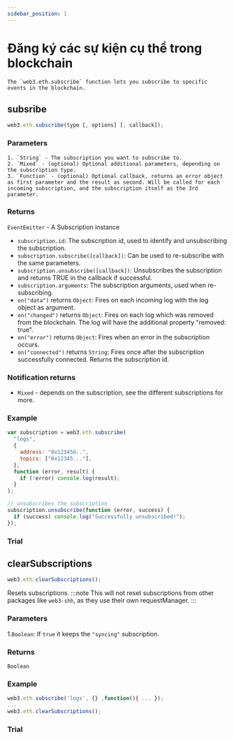 ```yaml
---
sidebar_position: 1
---
```



# Đăng ký các sự kiện cụ thể trong blockchain

    The `web3.eth.subscribe` function lets you subscribe to specific events in the blockchain.

## subsribe

```javascript
web3.eth.subscribe(type [, options] [, callback]);
```

### Parameters

    1. `String` - The subscription you want to subscribe to.
    2. `Mixed` - (optional) Optional additional parameters, depending on the subscription type.
    3. `Function` - (optional) Optional callback, returns an error object as first parameter and the result as second. Will be called for each incoming subscription, and the subscription itself as the 3rd parameter.

### Returns

`EventEmitter` - A Subscription instance

- `subscription.id`: The subscription id, used to identify and unsubscribing the subscription.
- `subscription.subscribe([callback])`: Can be used to re-subscribe with the same parameters.
- `subscription.unsubscribe([callback])`: Unsubscribes the subscription and returns TRUE in the callback if successful.
- `subscription.arguments`: The subscription arguments, used when re-subscribing.
- `on("data")` returns `Object`: Fires on each incoming log with the log object as argument.
- `on("changed")` returns `Object`: Fires on each log which was removed from the blockchain. The log will have the additional property "removed: true".
- `on("error")` returns `Object`: Fires when an error in the subscription occurs.
- `on("connected")` returns `String`: Fires once after the subscription successfully connected. Returns the subscription id.

### Notification returns

- `Mixed` - depends on the subscription, see the different subscriptions for more.

### Example

```javascript
var subscription = web3.eth.subscribe(
  "logs",
  {
    address: "0x123456..",
    topics: ["0x12345..."],
  },
  function (error, result) {
    if (!error) console.log(result);
  }
);

// unsubscribes the subscription
subscription.unsubscribe(function (error, success) {
  if (success) console.log("Successfully unsubscribed!");
});
```

### Trial

<EthSubscribe />

## clearSubscriptions

```javascript
web3.eth.clearSubscriptions();
```

Resets subscriptions.
:::note
This will not reset subscriptions from other packages like `web3-shh`, as they use their own requestManager.
:::

### Parameters

1.`Boolean`: If `true` it keeps the `"syncing"` subscription.

### Returns

`Boolean`

### Example

```javascript
web3.eth.subscribe('logs', {} ,function(){ ... });
...
web3.eth.clearSubscriptions();
```


### Trial

<ClearSubscription />
